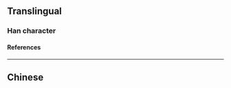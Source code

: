 {{character info/new}}
==Translingual==

===Han character===
{{Han char|rn=72|rad=日|as=13|sn=17|four=|canj=AAAH|ids=⿱晶㐱}}

====References====
{{Han ref|kx=0500.290|dkj=14197|dj=0870.200|hdz=21538.060|uh=66D1}}

----

==Chinese==
{{zh-see|參|a|Three Stars mansion}}